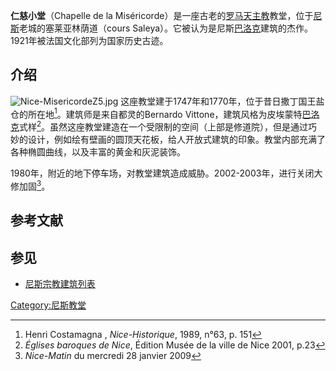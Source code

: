 {{Coord|43|41|44.82|N|7|16|31.29|E|display=title|type:landmark}}
{{Infobox religious building
| building_name=仁慈小堂
| image=NIKAIA-saleyaN3 pano.jpg
| légende=La façade sur le cours Saleya.
| location=[[尼斯|尼斯]]
| pays={{France}}
| region=[[普罗旺斯-阿尔卑斯-蓝色海岸|普罗旺斯-阿尔卑斯-蓝色海岸]]
| province=[[滨海阿尔卑斯省|滨海阿尔卑斯省]]
| religious_affiliation=[[天主教|天主教]]
| type=[[Chapelle|Chapelle]]
| rattachement=[[尼斯教区|尼斯教区]]
| début constr=[[1747|1747]]
| fin const=[[1770|1770]]
| architect=Bernardo Vittone
| autres constr=
| architecture_style=[[巴洛克|巴洛克]]
| classement={{Classé MH|1921}}<br>(décor intérieur)
}}
'''仁慈小堂'''（Chapelle de la Miséricorde）是一座古老的[[罗马天主教|罗马天主教]]教堂，位于[[尼斯|尼斯]]老城的塞莱亚林荫道（cours Saleya）。它被认为是尼斯[[巴洛克|巴洛克]]建筑的杰作。1921年被法国文化部列为国家历史古迹。

== 介绍 ==
[[Image:Nice-MisericordeZ5.jpg|thumb]]
这座教堂建于1747年和1770年，位于昔日撒丁国王盐仓的所在地<ref>Henri Costamagna , ''Nice-Historique'', 1989, n°63, p. 151</ref>。建筑师是来自都灵的Bernardo Vittone，建筑风格为皮埃蒙特[[巴洛克|巴洛克]]式样<ref>''Églises baroques de Nice'', Édition Musée de la ville de Nice 2001, p.23</ref>。虽然这座教堂建造在一个受限制的空间（上部是修道院），但是通过巧妙的设计，例如绘有壁画的圆顶天花板，给人开放式建筑的印象。教堂内部充满了各种椭圆曲线，以及丰富的黄金和灰泥装饰。

1980年，附近的地下停车场，对教堂建筑造成威胁。2002-2003年，进行关闭大修加固<ref>''Nice-Matin'' du mercredi 28 janvier 2009</ref>。

== 参考文献 ==
<references />
{{commonscat|Chapelle de la Miséricorde de Nice}}

== 参见 ==
* [[尼斯宗教建筑列表|尼斯宗教建筑列表]]

{{DEFAULTSORT:Chapelle de la Misericorde de Nice}}
[[Category:尼斯教堂|Category:尼斯教堂]]